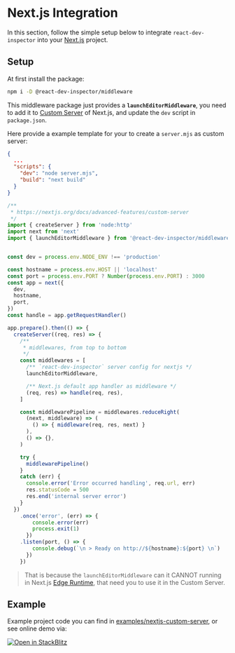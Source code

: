 
# Next.js Integration

<SnippetDeclaration />

In this section, follow the simple setup below to integrate `react-dev-inspector` into your [Next.js](https://nextjs.org) project.

## Setup

At first install the package:

```bash npm2yarn
npm i -D @react-dev-inspector/middleware
```

This middleware package just provides a **`launchEditorMiddleware`**,
you need to add it to [Custom Server](https://nextjs.org/docs/pages/building-your-application/configuring/custom-server) of Next.js,
and update the `dev` script in `package.json`.

Here provide a example template for your to create a `server.mjs` as custom server:

```json filename="package.json" showLineNumbers {4}
{
  ...
  "scripts": {
    "dev": "node server.mjs",
    "build": "next build"
  }
}
```

```js filename="server.mjs" showLineNumbers {6,27}
/**
 * https://nextjs.org/docs/advanced-features/custom-server
 */
import { createServer } from 'node:http'
import next from 'next'
import { launchEditorMiddleware } from '@react-dev-inspector/middleware'


const dev = process.env.NODE_ENV !== 'production'

const hostname = process.env.HOST || 'localhost'
const port = process.env.PORT ? Number(process.env.PORT) : 3000
const app = next({
  dev,
  hostname,
  port,
})
const handle = app.getRequestHandler()

app.prepare().then(() => {
  createServer((req, res) => {
    /**
     * middlewares, from top to bottom
     */
    const middlewares = [
      /** `react-dev-inspector` server config for nextjs */
      launchEditorMiddleware,

      /** Next.js default app handler as middleware */
      (req, res) => handle(req, res),
    ]

    const middlewarePipeline = middlewares.reduceRight(
      (next, middleware) => (
        () => { middleware(req, res, next) }
      ),
      () => {},
    )

    try {
      middlewarePipeline()
    }
    catch (err) {
      console.error('Error occurred handling', req.url, err)
      res.statusCode = 500
      res.end('internal server error')
    }
  })
    .once('error', (err) => {
        console.error(err)
        process.exit(1)
      })
    .listen(port, () => {
        console.debug(`\n > Ready on http://${hostname}:${port} \n`)
      })
    })
```

> That is because the `launchEditorMiddleware` can it CANNOT running in Next.js [Edge Runtime](https://github.com/vercel/next.js/discussions/34179),
that need you to use it in the Custom Server.


## Example

Example project code you can find in [examples/nextjs-custom-server](https://github.com/zthxxx/react-dev-inspector/blob/dev/examples/nextjs-custom-server/server.mjs),
or see online demo via:

[
  ![Open in StackBlitz](@components/stack-blitz/open-in-stackblitz.svg)
](https://stackblitz.com/github/zthxxx/react-dev-inspector/tree/dev/examples/nextjs-custom-server)
